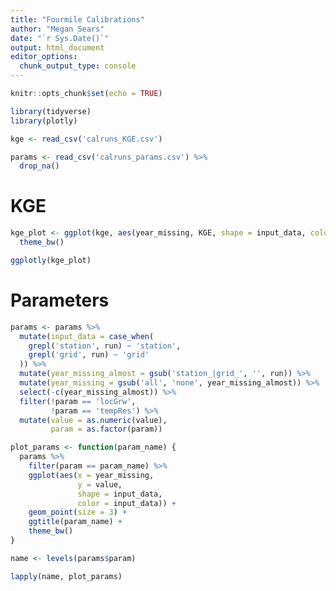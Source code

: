 ```yaml
---
title: "Fourmile Calibrations"
author: "Megan Sears"
date: "`r Sys.Date()`"
output: html_document
editor_options: 
  chunk_output_type: console
---
```


```r
knitr::opts_chunk$set(echo = TRUE)

library(tidyverse)
library(plotly)

```

```r

kge <- read_csv('calruns_KGE.csv')

params <- read_csv('calruns_params.csv') %>%
  drop_na()

```

# KGE

```r

kge_plot <- ggplot(kge, aes(year_missing, KGE, shape = input_data, color = input_data)) + geom_point(size = 3) +
  theme_bw()

ggplotly(kge_plot)

```

# Parameters

```r

params <- params %>%
  mutate(input_data = case_when(
    grepl('station', run) ~ 'station',
    grepl('grid', run) ~ 'grid'
  )) %>%
  mutate(year_missing_almost = gsub('station_|grid_', '', run)) %>%
  mutate(year_missing = gsub('all', 'none', year_missing_almost)) %>%
  select(-c(year_missing_almost)) %>%
  filter(!param == 'locGrw',
         !param == 'tempRes') %>%
  mutate(value = as.numeric(value),
         param = as.factor(param))

plot_params <- function(param_name) {
  params %>%
    filter(param == param_name) %>%
    ggplot(aes(x = year_missing,
               y = value,
               shape = input_data, 
               color = input_data)) + 
    geom_point(size = 3) + 
    ggtitle(param_name) +
    theme_bw()
}

name <- levels(params$param)

lapply(name, plot_params)

```

